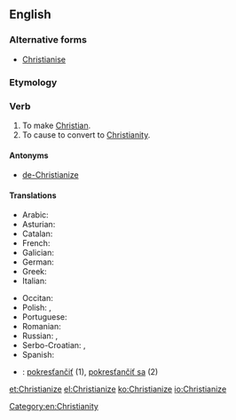 ==English==

===Alternative forms===
* [[Christianise]] {{qualifier|UK}}

===Etymology===
{{suffix|Christian|ize|lang=en}}

===Verb===
{{en-verb|Christianiz}}

# To make [[Christian]].
# To cause to convert to [[Christianity]].

====Antonyms====
* [[de-Christianize]]

====Translations====
{{trans-top|to (cause to) convert to Christianity}}
* Arabic: {{t|ar|نَصَّرَ}}
* Asturian: {{t|ast|cristianizar}}
* Catalan: {{t+|ca|cristianitzar}}
* French: {{t+|fr|christianiser}}
* Galician: {{t|gl|cristianizar}}
* German: {{t+|de|christianisieren}}
* Greek: {{t+|el|εκχριστιανίζω|sc=Grek}}
* Italian: {{t|it|cristianizzare}}
{{trans-mid}}
* Occitan: {{t|oc|cristianisar}}
* Polish: {{t|pl|chrystianizować|impf}}, {{t|pl|schrystianizować|pf}}
* Portuguese: {{t+|pt|cristianizar}}
* Romanian: {{t+|ro|creștina}}
* Russian: {{t|ru|[[обраща́ть]] [[в]] [[христиа́нство]]|impf|sc=Cyrl}}, {{t|ru|[[обрати́ть]] [[в]] [[христиа́нство]]|pf|sc=Cyrl}}
* Serbo-Croatian: {{t|sh|kristijanizírati}}, {{t+|sh|pokr̀stiti}}
* Spanish: {{t|es|cristianizar}}
{{trans-bottom}}

{{checktrans-top}}
* {{ttbc|sk}}: [[pokresťančiť]] (1), [[pokresťančiť sa]] (2)
{{trans-bottom}}

[[Category:en:Christianity]]

[[et:Christianize]]
[[el:Christianize]]
[[ko:Christianize]]
[[io:Christianize]]